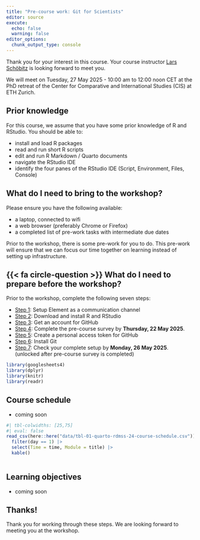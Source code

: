 ```yaml
---
title: "Pre-course work: Git for Scientists"
editor: source
execute: 
  echo: false
  warning: false
editor_options: 
  chunk_output_type: console
---
```


Thank you for your interest in this course. Your course instructor [Lars Schöbitz](https://ghe.ethz.ch/about/people/person-detail.MjkyODc2.TGlzdC80MTI2LC0xNDYwMDMwNTU3.html) is looking forward to meet you. 

We will meet on Tuesday, 27 May 2025 - 10:00 am to 12:00 noon CET at the PhD retreat of the Center for Comparative and International Studies (CIS) at ETH Zurich.

## Prior knowledge

For this course, we assume that you have some prior knowledge of R and RStudio. You should be able to:

- install and load R packages
- read and run short R scripts
- edit and run R Markdown / Quarto documents
- navigate the RStudio IDE
- identify the four panes of the RStudio IDE (Script, Environment, Files, Console)

## What do I need to bring to the workshop?

Please ensure you have the following available:

-   a laptop, connected to wifi
-   a web browser (preferably Chrome or Firefox)
-   a completed list of pre-work tasks with intermediate due dates

[Prior to the workshop, there is some pre-work for you to do]{.highlight-yellow}. This pre-work will ensure that we can focus our time together on learning instead of setting up infrastructure.

## {{< fa circle-question >}} What do I need to prepare before the workshop?

Prior to the workshop, complete the following seven steps:

-   [Step 1](0-1-pre-work/01-element.html): Setup Element as a communication channel
-   [Step 2](0-1-pre-work/02-install-r.html): Download and install R and RStudio
-   [Step 3](0-1-pre-work/03-github-acc.html): Get an account for GitHub
-   [Step 4](0-1-pre-work/04-survey.html): Complete the pre-course survey by [**Thursday, 22 May 2025**]{.highlight-yellow}.
-   [Step 5](0-1-pre-work/05-github-pat.html): Create a personal access token for GitHub
-   [Step 6](0-1-pre-work/06-install-git.html): Install Git
-   [Step 7](0-1-pre-work/07-first-repo.html): Check your complete setup by [**Monday, 26 May 2025**]{.highlight-yellow}. (unlocked after pre-course survey is completed)

```r
library(googlesheets4)
library(dplyr)
library(knitr)
library(readr)
```

## Course schedule

- coming soon

```r
#| tbl-colwidths: [25,75]
#| eval: false 
read_csv(here::here("data/tbl-01-quarto-rdmss-24-course-schedule.csv")) |> 
  filter(day == 1) |> 
  select(Time = time, Module = title) |> 
  kable()
  
```

## Learning objectives

- coming soon

## Thanks!

Thank you for working through these steps. We are looking forward to meeting you at the workshop.

